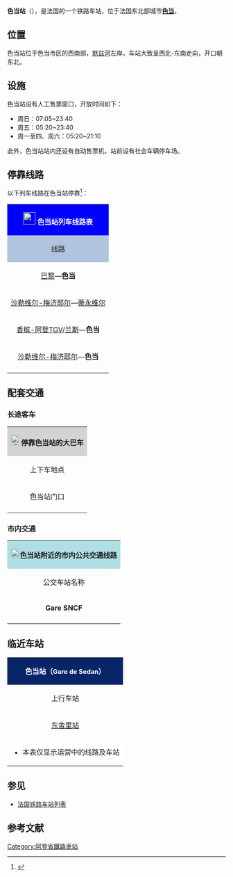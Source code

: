 {{Infobox station
| name          =[[File:Sncf-logo.svg|32x32px]]色当站<br>{{lang|fr|Gare de Sedan}} 
| type          = [[法国铁路|法国铁路]]
| image = File:Gare de Sedan-2015.jpg
|image_caption = 色当站（2015年2月）
| address       = {{FRA}}[[阿登省|阿登省]][[色当|色当]]
| latd          = 49
| latm          = 41
| lats          = 42
| latNS         = N
| longd         = 4
| longm         = 55
| longs         = 48
| longEW        = E
| operator = [[File:Sncf-logo.svg|32x32px]]
| coordinates_display = yes
| iso_region    = FR
| line          = 
* {{link-fr|里尔－蒂永维尔铁路|Ligne Lille - Thionville}}
| platform      = 3
| tracks        = 5
| elevation = 157米
| opened        = 1859年5月17日
| rebuilt =
| status = 使用中
| closed        = 
| passengers= 约31.9万人次<ref>{{Cite web|url=https://ressources.data.sncf.com/explore/dataset/frequentation-gares/?sort=voyageurs_2014&q=sedan|title=Fréquentation en gares|accessdate=2016-11-21|author=SNCF|date=|language=法语|publisher=SNCF Open Data}}</ref>
| pass_year= 2015年
| station_type = 客运车站
| connections = 
* Flixbus
* 阿登省城际客运
* 色当城市公共交通
| route_map =
| map_locator   = 
| note =
| services = [[TGV|TGV]]<br>Intercités<br>[[法国大区列车|TER]]
}}

'''色当站'''（{{lang-fr|Gare de Sedan}}），是法国的一个铁路车站，位于法国东北部城市'''[[色当|色当]]'''。

==位置==

色当站位于色当市区的西南部，[[默兹河|默兹河]]左岸。车站大致呈西北-东南走向，开口朝东北。

==设施==

色当站设有人工售票窗口，开放时间如下：
* 周日：07:05~23:40
* 周五：05:20~23:40
* 周一至四、周六：05:20~21:10

此外，色当站站内还设有自动售票机，站前设有社会车辆停车场。

== 停靠线路 ==

{{动态列表|最后更新时间：2016年12月11日。本章节内容仅供参考，不排除因施工或罢工而引发的临时性变更。欢迎修正和补充}}

以下列车线路在色当站停靠<ref>{{Cite web|url=https://www.gares-sncf.com/fr/gare/frxsw/sedan|title=Votre gare : Sedan|accessdate=2016-11-22|author=SNCF|date=|language=法语|publisher=SNCF|archive-url=https://web.archive.org/web/20160926234258/http://gares-sncf.com/fr/gare/frxsw/sedan|archive-date=2016-09-26|dead-url=yes}}</ref>：

{| class="wikitable mw-collapsible" 
|colspan="5" style="background:#0000FF" align="center" |[[File:Sncf-logo.svg|28x28px]] <font color=#FFFFFF>'''色当站列车线路表'''</font>
|-
!style="background:#B0C4DE"| 线路
!style="background:#B0C4DE"|车种
!style="background:#B0C4DE"|上一站
!style="background:#B0C4DE"|下一站
!style="background:#B0C4DE"|大致运行频率{{noteTag|name=noteA}}
|-
|[[巴黎东站|巴黎]]—'''色当'''
| rowspan="1" align="center" |'''[[TGV|TGV]]'''
|[[沙勒维尔-梅济耶尔站|沙勒维尔-梅济耶尔]]
|（终点）
|每天2趟左右
|-
|[[沙勒维尔-梅济耶尔站|沙勒维尔-梅济耶尔]]—[[蒂永维尔站|蒂永维尔]]
| rowspan="3" align="center"|[[File:Logo_TER.svg|37x37px]]
|[[默兹河畔努维永站|默兹河畔努维永]]/[[东舍里站|东舍里]]
|[[卡里尼昂站|卡里尼昂]]
|每天1~2趟
|-
|[[香槟-阿登TGV站|香槟-阿登TGV]]/[[兰斯站|兰斯]]—'''色当'''
|[[沙勒维尔-梅济耶尔站|沙勒维尔-梅济耶尔]]/[[默兹河畔努维永站|默兹河畔努维永]]
|（终点）
|每天4趟左右
|-
|[[沙勒维尔-梅济耶尔站|沙勒维尔-梅济耶尔]]—'''色当'''
|[[东舍里站|东舍里]]
|（终点）
|每天3趟左右
|-
|colspan="5" style="background:#FFFFFF"|{{noteFoot|1=
{{noteTag|name=noteA|1=在本栏中，往返1次为"1趟"；除特别标明外，其数据仅工作日有效，周末及节假日列车数量可能会减少或停运}}
}}
|}

==配套交通==
===长途客车===

{| class="wikitable mw-collapsible" 
|colspan="3" align="center" style="background:#D3D3D3" |[[File:BSicon_BUS.svg|24x24px]]'''停靠色当站的大巴车'''
|-
!align="center" |上下车地点
!align="center" |运营单位
!align="center" |主要目的地{{noteTag|name=noteA}}
|-
| rowspan="3" align="center" |色当站门口
|align="center" |Flixbus{{noteTag|name=noteD}}
|[[巴黎|巴黎]]、[[兰斯|兰斯]]
|-
|align="center" |阿登省城际客运<br>[http://www.cd08.fr/mobilites/le-transport-interurbain/le-nouveau-reseau-de-transport-interurbain RDTA]{{noteTag|name=noteC}}
|[[罗库尔弗拉巴|罗库尔弗拉巴]]、[[沙勒维尔-梅济耶尔|沙勒维尔-梅济耶尔]]、[[斯特奈|斯特奈]]、[[穆宗_(法国城市)|穆宗]]
|-
|align="center" |[[SNCF|SNCF]]<br>Car TER
|''当某条铁路线施工或罢工时，SNCF可能也会提供途径该线路沿途站点的大巴车''{{noteTag|name=noteB}}
|-
|colspan="3" style="background:#FFFFFF"|{{noteFoot|1=
{{noteTag|name=noteA|1=本栏不包括可以联程中转前往的目的地}}
{{noteTag|name=noteB|1=其车票可与SNCF的同线路车票通用}}
{{noteTag|name=noteC|1=部分城际客运线路仅周一至五开行}}
{{noteTag|name=noteD|1=车票需提前预定，需提前15分钟到场}}
}}
|}

===市内交通===

{| class="wikitable mw-collapsible" 
|colspan="3" align="center" style="background:#AFDFE4"|[[File:Bus-logo.svg|21x21px]]'''色当站附近的市内公共交通线路'''
|-
!align="center" |公交车站名称
!align="center" |位置
!align="center" |停靠线路{{noteTag|name=noteA}}{{noteTag|name=noteB}}<ref>{{Cite web|url=https://www.sedanbus.fr/sites/default/files/users/atixnet/PLAN_SEDANBUS_BUS_2015-site-web.pdf|title=PLAN_SEDANBUS_BUS_2015-site-web|accessdate=2016-11-22|author=PLAN DU RESEAU|date=|language=法语|publisher=}}{{dead link|date=2018年4月 |bot=InternetArchiveBot |fix-attempted=yes }}</ref>
|-
|'''Gare SNCF'''
|色当站门口
|
* A1路：'''[[沙勒维尔-梅济耶尔|沙勒维尔-梅济耶尔]]'''-[[沙勒维尔-梅济耶尔站|火车站]] ↔ 色当站
* A线：'''[[弗卢万|弗卢万]]'''-市政厅 ↔ '''[[东舍里|东舍里]]'''-市政厅
* B线：'''[[格莱尔|格莱尔]]'''-福煦 ↔ '''[[巴泽耶|巴泽耶]]'''-高级中学
|-
|colspan="3" style="background:#FFFFFF"|{{noteFoot|1=
{{noteTag|name=noteA|1='''粗体字'''代表该站所在的市镇；中文名称非官方正式翻译，仅供参考}}
{{noteTag|name=noteB|1=色当市区内的所有公交线路在周日及节假日均停运}}
}}
|}

==临近车站==

{|class="wikitable mw-collapsible" style="margin: 0 auto; width:42em;"
|colspan="3"  style="background:#082567" align="center"|<font color=#FFFFFF>'''色当站（<span style="font-size:11pt;">Gare de Sedan</span>）'''</font>
|-
!上行车站
!线路
!下行车站
|-
|align="center" |[[东舍里站|东舍里站]]
|align="center" |'''{{link-fr|里尔－蒂永维尔铁路|Ligne Lille - Thionville}}'''
|align="center" |[[卡里尼昂站|卡里尼昂站]]
|-
|colspan="3" style="background:#FFFFFF"|
*本表仅显示运营中的线路及车站
|}

==参见==
* [[法国铁路车站列表|法国铁路车站列表]]

== 参考文献 ==
{{Reflist}}

[[Category:阿登省鐵路車站|Category:阿登省鐵路車站]]